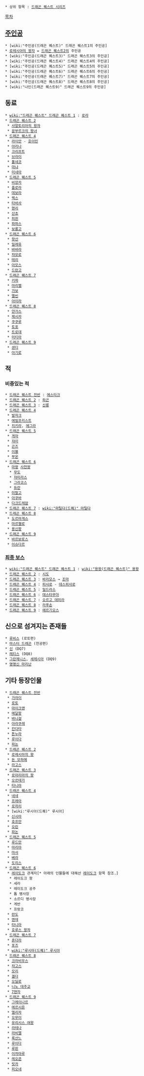  * 상위 항목 : [[드래곤 퀘스트 시리즈]]

[[목차]]
== [[주인공]] ==
 * [wiki:"주인공(드래곤 퀘스트)" 드래곤 퀘스트1의 주인공]
 * [[로레시아의 왕자]] = [[드래곤 퀘스트2]]의 주인공
 * [wiki:"주인공(드래곤 퀘스트3)" 드래곤 퀘스트3의 주인공]
 * [wiki:"주인공(드래곤 퀘스트4)" 드래곤 퀘스트4의 주인공]
 * [wiki:"주인공(드래곤 퀘스트5)" 드래곤 퀘스트5의 주인공]
 * [wiki:"주인공(드래곤 퀘스트6)" 드래곤 퀘스트6의 주인공]
 * [wiki:"주인공(드래곤 퀘스트7)" 드래곤 퀘스트7의 주인공]
 * [wiki:"주인공(드래곤 퀘스트8)" 드래곤 퀘스트8의 주인공]
 * [wiki:"나인(드래곤 퀘스트9)" 드래곤 퀘스트9의 주인공]

== 동료 ==
 * [[wiki:"드래곤 퀘스트" 드래곤 퀘스트 1]] : [[로라]]
 * [[드래곤 퀘스트 2]]
  * [[사말토리아의 왕자]]
  * [[문부르크의 왕녀]]
 * [[드래곤 퀘스트 4]]
  * [[라이안]] - [[호이민]]
  * [[아리나]]
  * [[크리프트]]
  * [[브라이]]
  * [[톨네코]]
  * [[마냐]]
  * [[미네아]]
 * [[드래곤 퀘스트 5]]
  * [[비앙카]]
  * [[플로라]]
  * [[데보라]]
  * [[렉스]]
  * [[타바사]]
  * [[헨리]]
  * [[산쵸]]
  * [[피핀]]
  * [[파파스]]
  * [[보롱고]]
 * [[드래곤 퀘스트 6]]
  * [[핫산]]
  * [[밀레유]]
  * [[바바라]]
  * [[챠모로]]
  * [[테리]]
  * [[아모스]]
  * [[드란고]]
 * [[드래곤 퀘스트 7]]
  * [[키파]]
  * [[마리벨]]
  * [[가보]]
  * [[멜빈]]
  * [[아이라]]
 * [[드래곤 퀘스트 8]]
  * [[얀가스]]
  * [[제시카]]
  * [[쿠쿠루]]
  * [[토포]]
  * [[트로데]]
  * [[미티아]]
 * [[드래곤 퀘스트 9]]
  * [[샌디]]
  * [[아기로]]

== 적 ==
=== 비중있는 적 === 
 * [[드래곤 퀘스트 시리즈|드래곤 퀘스트 전반]] : [[에스타크]]
 * [[드래곤 퀘스트 2]] : [[하곤]]
 * [[드래곤 퀘스트 3]] : [[신룡]]
 * [[드래곤 퀘스트 4]]
  * [[발자크]]
  * [[에빌프리스트]]
  * [[치키라]], [[에그라]]
 * [[드래곤 퀘스트 5]]
  * [[게마]]
  * [[쟈미]]
  * [[곤즈]]
  * [[이블]]
  * [[부온]]
 * [[드래곤 퀘스트 6]]
  * [[마왕]] [[사천왕]]
   * [[무도]]
   * [[쟈미라스]]
   * [[그라코스]]
   * [[듀란]]
  * [[미랄고]]
  * [[아쿠바]]
  * [[다크드레암]]
 * [[드래곤 퀘스트 7]] : [[wiki:"마틸다(드퀘)" 마틸다]]
 * [[드래곤 퀘스트 8]]
  * [[도르마게스]]
  * [[마르첼로]]
  * [[용신왕]]
 * [[드래곤 퀘스트 9]]
  * [[바르보로스]]
  * [[이슈다르]]

=== [[최종 보스]] ===
 * [[wiki:"드래곤 퀘스트" 드래곤 퀘스트 1]] : [[wiki:"용왕(드래곤 퀘스트)" 용왕]]
 * [[드래곤 퀘스트 2]] : [[시도]]
 * [[드래곤 퀘스트 3]] : [[바라모스]] → [[조마]]
 * [[드래곤 퀘스트 4]] : [[피사로]] - [[데스피사로]]
 * [[드래곤 퀘스트 5]] : [[밀드라스]]
 * [[드래곤 퀘스트 6]] : [[데스타무아]]
 * [[드래곤 퀘스트 7]] : [[오르고 데미라]]
 * [[드래곤 퀘스트 8]] : [[라푸손]]
 * [[드래곤 퀘스트 9]] : [[에르기오스]]

== 신으로 섬겨지는 존재들 ==
 * [[루비스]] (로토편)
 * [[마스터 드래곤]] (천공편)
 * [[신]] (DQ7)
 * [[레티스]] (DQ8)
 * [[그란제니스]], [[세레시아]] (DQ9)
 * [[명명신 마리난]]

== 기타 등장인물 ==
 * [[드래곤 퀘스트 시리즈|드래곤 퀘스트 전반]]
  * [[가라이]]
  * [[로토]]
  * [[마이크맨]]
  * [[메달왕]]
  * [[바니걸]]
  * [[아라쿠레]]
  * [[칸다타]]
  * [[톤누라]]
  * [[루이다]]
  * [[파논]]
 * [[드래곤 퀘스트 2]]
  * [[로레시아의 왕]]
  * [[돈 모하메]]
  * [[라고스]]
 * [[드래곤 퀘스트 3]]
  * [[로마리아의 왕]]
  * [[오르테가]]
  * [[타니아]]
 * [[드래곤 퀘스트 4]]
  * [[네네]]
  * [[프레아]]
  * [[로자리]]
  * [wiki:"루시아(드퀘)" 루시아]
  * [[신시아]]
  * [[호프만]]
  * [[오린]]
  * [[파논]]
 * [[드래곤 퀘스트 5]]
  * [[루드만]]
  * [[마리아]]
  * [[마사(드래곤 퀘스트5)|마사]]
  * [[베라]]
  * [[도리스]]
 * [[드래곤 퀘스트 6]]
  * [[레이도크]] 관계자[* 아래의 인물들에 대해선 [[레이도크]] 항목 참조.]
   * 레이도크 왕
   * 세라
   * 레이도크 공주
   * 톰 병사장
   * 소르디 병사장
   * 게반
   * 프랑코
  * [[란도]]
  * [[엔데]]
  * [[타니아]]
  * [[호루스 왕자]]
 * [[드래곤 퀘스트 7]]
  * [[혼다라]]
  * [[포즈]]
  * [[wiki:"루시아(드퀘)" 루시아]]
 * [[드래곤 퀘스트 8]]
  * [[크라비우스]]
  * [[챠고스]]
  * [[모리]]
  * [[겔다]]
  * [[오딜로]]
  * [[니노 대주교]]
  * [[7현자]]
 * [[드래곤 퀘스트 9]]
  * [[그레이나르]]
  * [[에르시온]]
  * [[엘리자]]
  * [[오무이]]
  * [[유리시스 여왕]]
  * [[라테나]]
  * [[라비엘]]
  * [[록산느(드래곤 퀘스트9)|록산느]]
  * [[루이다]]
  * [[루핀]]
  * [[이자야루]]
  * [[레오콘]]
  * [[릿카]]
  * [[피오네]]
